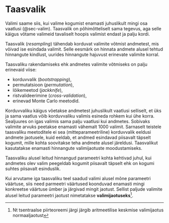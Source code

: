 # Taasvalik {#sec-taasvalik}

Valimi saame siis, kui valime kogumist enamasti juhuslikult mingi osa vaatlusi (@sec-valim). Taasvalik on põhimõtteliselt sama tegevus, aga selle käigus võtame  valimeid tavaliselt hoopis valimist endast ja palju kordi.

:::{.callout-important}
Taasvalik (*resampling*) tähendab korduvat valimite võtmist andmetest, mis võivad ise esindada valimit. Selle eesmärk on hinnata andmete alusel tehtud hinnangute kindlust, uurides hinnangute hajuvust erinevate valimite korral.
:::

Taasvaliku rakendamiseks ehk andmetes valimite võtmiseks on palju erinevaid viise: 

- korduvvalik (*bootstrapping*), 
- permutatsioon (*permutation*), 
- lõikemeetod (*jackknife*), 
- ristvalideerimine (*cross-validation*), 
- erinevad Monte Carlo meetodid.

Korduvvaliku käigus võetakse andmetest juhuslikult vaatlusi selliselt, et üks ja sama vaatlus võib korduvvaliku valimis esineda rohkem kui ühe korra. Sealjuures on igas valimis sama palju vaatlusi kui andmetes. Sobivaks valimite arvuks peetakse enamasti vähemalt 1000 valimit. Sarnaselt teistele taasvaliku meetoditele ei sea (mitteparameetriline) korduvvalik eeldusi andmete jaotusele, kuid eeldab, et andmed esindavad piisavalt täpselt kogumit, mille kohta soovitakse teha andmete alusel järeldusi. Taasvalikut kasutatakse enamasti hinnangute valimijaotuste moodustamiseks.

:::{.callout-warning}
Taasvaliku alusel leitud hinnangud parameetri kohta kehtivad juhul, kui andmetes olev valim peegeldab kogumit piisavalt täpselt ehk on kogumi suhtes piisavalt esinduslik.
:::

Kui arvutame iga taasvaliku teel saadud valimi alusel mõne parameetri väärtuse, siis need parmeetri väärtused koonduvad enamasti mingi konkreetse väärtuse ümber ja järgivad mingit jaotust. Sellist paljude valimite alusel leitud parameetri jaotust nimetatakse **valimijaotuseks**^[Nt tsentraalse piirteoreemi järgi järgib aritmeetilise keskmise valimijaotus normaaljaotust]. 